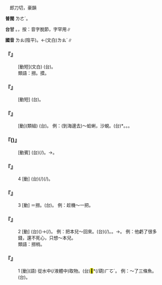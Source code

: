 
=={{ruby|撈|ㄌㄠ}}==

　郎刀切，豪韻

'''普閩''' <rt>ㄌㄜˊ</rt>。

'''台甘''' {{ruby|(文)|ㄌㄜˊ}}{{ruby|、|ㄌㄜ˫}}。{{ruby|(語)|ㄌㄚ˫}}{{ruby|。|ㄌㄧㄜˊ}}，按：音字脫節，字罕用∥

'''國音''' <rt>ㄌㄠ</rt>(陰平)。←(文白)<rt>ㄌㄠˊ</rt>∥

    

==='''『{{ruby|打|ㄉㄚˇ}}{{ruby|撈|ㄌㄠ}}』'''===
: [動短](文白) (台){{ruby|對|ㄉㄨㄧ˪}}{{ruby|水|ㄗㄨㄧˋ}}{{ruby|內|ㄌㄞ˫}}{{ruby|<mark>&#xffca9;</mark>|ㄏㆦˊ}}{{ruby|沈|ㄉㄧㆬˊ}}{{ruby|落|ㄌㄜㆷ ͘}}{{ruby|去|·ㄎㄧ˪}}{{ruby|丌|ㆤ}}{{ruby|大|ㄉㄨㄚ˫}}{{ruby|項|ㄏㄤ˫}}{{ruby|物|ㄇㆭㆷ ͘}}{{ruby|/|ㄇㄧㆷ ͘}}{{ruby|件|ㄍㄧㆩ˫}}。
:類語：撈。摸。
:
    

==='''『{{ruby|撈|ㄌㄠ}}{{ruby|梢|ㄕㄠ}}』'''===
: [動短] (台){{ruby|平|ㄆㆪˊ}}{{ruby|/|ㄆㆥˊ}}{{ruby|輸|ㄙㄨ}}{{ruby|局|ㄍㄧㄠˋ}}{{ruby|丌|ㆤ}}{{ruby|錢|ㄐㆪˊ}}。
    

==='''『{{ruby|撈|ㄌㄠ}}{{ruby|摸|·ㄇㄛ}}』'''===
: [動](類組) (台){{ruby|<mark>&#xffca9;</mark>|ㄏㆦˊ}}。 例：(到海邊去)～蛤蜊，沙蜆。(台){{ruby|<mark>&#xffca9;</mark>|ㄏㆦˊ}}*{{ruby|螺|ㄌㆤˊ}}{{ruby|仔|ㄚ}}。{{ruby|蟯|ㆣㄧㄜˊ}}{{ruby|仔|ㄚ}}。{{ruby|蜊|ㄌㄚˊ}}{{ruby|仔|ㄚ}}。
    

==='''『{{ruby|撈|ㄌㄠ}}{{ruby|本|ㄅㄣˇ}}({{ruby|兒|ㄦ}})』'''===
: [動賓] (台){{ruby|傾|ㄎㄧㄥˊ}}(/{{ruby|平|ㄅㆪˊ}}{{ruby|/|ㄆㆥˊ}}){{ruby|損|ㄙㄨㄣˋ}}{{ruby|失|ㄒㄧㆵ}}{{ruby|丌|ㆤ}}{{ruby|賭|ㄉㆦˋ}}{{ruby|注|ㄉㄨ˪}}。→{{ruby|收|ㄒㄧㄨ}}{{ruby|回|ㄏㄨㆤˊ}}{{ruby|投|ㄉㄠˊ}}{{ruby|資|ㄗㄨ}}{{ruby|本|ㄅㄨㄣˋ}}{{ruby|錢|ㄐㆪˊ}}。
    

==='''『{{ruby|撈|ㄌㄠ}}』'''===
:4  [動] (台){{ruby|世|ㄙㄨㄚ˪}}{{ruby|手|ㄑㄧㄨˋ}}(/{{ruby|順|ㄙㄨㄣ˫}}{{ruby|手|ㄑㄧㄨˋ}}){{ruby|提|ㄊㆤㆷ}}{{ruby|走|ㄗㄠˋ}}(/{{ruby|挲|ㄙㄚ}}{{ruby|去|ㄎㄧ˪}})。
    

==='''『{{ruby|撈|ㄌㄠ}}』'''===
:3  [動] ＝撈{{ruby|摸|·ㄇㄛ}}。(台){{ruby|用|ㄧㆲ˫}}{{ruby|不|ㄅㄨㆵ}}{{ruby|正|ㄐㄧㄥ˪}}{{ruby|當|ㄉㆲ}}{{ruby|丌|ㆤ}}{{ruby|方|ㄏㆲ}}{{ruby|法|ㄏㄨㄚㆵ}}{{ruby|取|ㄘㄨˋ}}{{ruby|得|ㄉㄧㆵ}}。 例：趁機～一把。
    

==='''『{{ruby|撈|ㄌㄠ}}』'''===
:2  [動] (台){{ruby|收|ㄒㄧㄨ}}{{ruby|回|ㄏㄨㆤˊ}}({{ruby|本|ㄅㄨㄣˋ}}{{ruby|錢|ㄐㆪˊ}})→{{ruby|傾|ㄎㄧㄥˊ}}(/{{ruby|平|ㄆㆥˊ}}){{ruby|回|ㄏㄨㆤˊ}}{{ruby|損|ㄙㄨㄣˋ}}{{ruby|失|ㄒㄧㆴ}}。 例：把本兒～回來。(台){{ruby|博|ㄅㄨㄚㆷ}}{{ruby|賭|ㄍㄧㄠˋ}}(/{{ruby|博|ㄅㄨㄚㆷ ͘}}{{ruby|局|ㄍㄧㄠˋ}}){{ruby|輸|ㄙㄨ}}{{ruby|丌|ㆤ}}{{ruby|錢|ㄐㆪˊ}}。{{ruby|平|ㄆㆪˊ}}{{ruby|/|ㄆㆥˊ}}{{ruby|倒|ㄉㄜˋ}}{{ruby|轉|·ㄉㆭˋ}}{{ruby|來|·ㄌㄞˊ}}。→{{ruby|一|ㄧㆵ}}{{ruby|般|ㄅㄨㆩ}}{{ruby|指|ㄐㄧˋ}}{{ruby|收|ㄒㄧㄨ}}{{ruby|回|ㄏㄨㆤˊ}}{{ruby|投|ㄉㄠˊ}}{{ruby|資|ㄗㄨ}}{{ruby|丌|ㆤ}}{{ruby|本|ㄅㄨㄣˋ}}{{ruby|錢|ㄐㆪˊ}}。 例：他虧了很多錢，還不死心，只想～本兒。
:類語：撈梢。
:
    

==='''『{{ruby|撈|ㄌㄠ}}』'''===
:1  [動](語) 從水中(/液體中)取物。(台)<mark>&#xffca9;</mark>*(/葫)<rt>ㄏㆦˊ</rt>。 例：～了三條魚。(台){{ruby|<mark>&#xffca9;</mark>|ㄏㆦˊ}}{{ruby|著|ㄉㄧㄜㆷ}}{{ruby|三|ㄙㆩ}}{{ruby|尾|ㆠㄨㆤˋ}}{{ruby|/|ㆠㆤˋ}}{{ruby|魚|ㄏㄧˊ}}{{ruby|/|ㄏㄨˊ}}。
    
